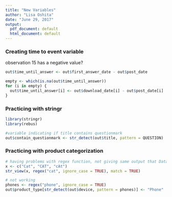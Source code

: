 ```yaml
---
title: "New Variables"
author: "Lisa Oshita"
date: "June 29, 2017"
output:
  pdf_document: default
  html_document: default
---
```


### Creating time to event variable
observation 15 has a negative value?
```r

out$time_until_answer <- out$first_answer_date - out$post_date

empty <- which(is.na(out$time_until_answer))
for (i in empty) {
  out$time_until_answer[i] <- out$download_date[i] - out$post_date[i]
}

```

### Practicing with stringr 
```r
library(stringr)
library(rebus)

#variable indicating if title contains questionmark 
out$contain_questionmark <- str_detect(out$title, pattern = QUESTION)
```

### Practicing with product categorization 
```r
# having problems with regex function, not giving same output that Data camp showed 
x <- c("Cat", "CAT", "cAt")
str_view(x, regex("cat", ignore_case = TRUE), match = TRUE)

# not working
phones <- regex("phone", ignore_case = TRUE)
out$product_type[str_detect(out$device, pattern = phones)] <- "Phone"
```













